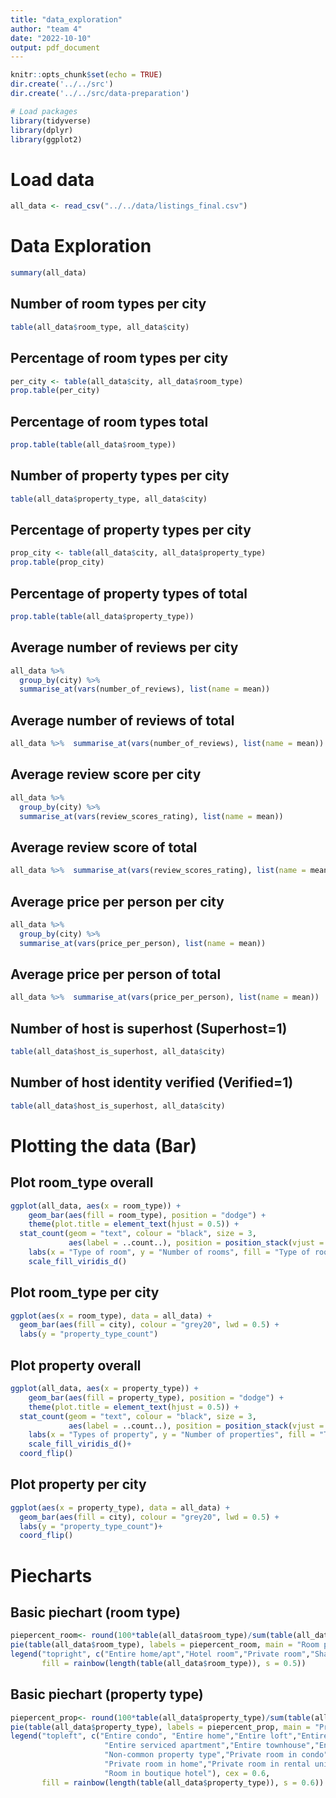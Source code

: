 ---
title: "data_exploration"
author: "team 4"
date: "2022-10-10"
output: pdf_document
---

```{r setup, include=FALSE}
knitr::opts_chunk$set(echo = TRUE)
dir.create('../../src')
dir.create('../../src/data-preparation')
```

```{r, include=FALSE}
# Load packages
library(tidyverse)
library(dplyr)
library(ggplot2)
```

# Load data
```{r, echo=FALSE}
all_data <- read_csv("../../data/listings_final.csv")
```


# Data Exploration

```{r all_data}
summary(all_data)
```

## Number of room types per city
```{r}
table(all_data$room_type, all_data$city)
```

## Percentage of room types per city
```{r}
per_city <- table(all_data$city, all_data$room_type)
prop.table(per_city)
```

## Percentage of room types total
```{r}
prop.table(table(all_data$room_type))
```

## Number of property types per city
```{r}
table(all_data$property_type, all_data$city)
```

## Percentage of property types per city
```{r}
prop_city <- table(all_data$city, all_data$property_type)
prop.table(prop_city)
```

## Percentage of property types of total
```{r}
prop.table(table(all_data$property_type))
```

## Average number of reviews per city
```{r}
all_data %>%
  group_by(city) %>%
  summarise_at(vars(number_of_reviews), list(name = mean))
```

## Average number of reviews of total
```{r}
all_data %>%  summarise_at(vars(number_of_reviews), list(name = mean))
```

## Average review score per city
```{r}
all_data %>%
  group_by(city) %>%
  summarise_at(vars(review_scores_rating), list(name = mean))
```

## Average review score of total
```{r}
all_data %>%  summarise_at(vars(review_scores_rating), list(name = mean))
```

## Average price per person per city
```{r}
all_data %>%
  group_by(city) %>%
  summarise_at(vars(price_per_person), list(name = mean))
```

## Average price per person of total
```{r}
all_data %>%  summarise_at(vars(price_per_person), list(name = mean))
```

## Number of host is superhost (Superhost=1)
```{r}
table(all_data$host_is_superhost, all_data$city)
```

## Number of host identity verified (Verified=1)
```{r}
table(all_data$host_is_superhost, all_data$city)
```

# Plotting the data (Bar)

## Plot room_type overall
```{r}
ggplot(all_data, aes(x = room_type)) +
    geom_bar(aes(fill = room_type), position = "dodge") +
    theme(plot.title = element_text(hjust = 0.5)) +
  stat_count(geom = "text", colour = "black", size = 3,
             aes(label = ..count..), position = position_stack(vjust = 0.5)) +
    labs(x = "Type of room", y = "Number of rooms", fill = "Type of room") +
    scale_fill_viridis_d()
```

## Plot room_type per city
```{r}
ggplot(aes(x = room_type), data = all_data) +
  geom_bar(aes(fill = city), colour = "grey20", lwd = 0.5) +
  labs(y = "property_type_count")
```

## Plot property overall
```{r}
ggplot(all_data, aes(x = property_type)) +
    geom_bar(aes(fill = property_type), position = "dodge") +
    theme(plot.title = element_text(hjust = 0.5)) +
  stat_count(geom = "text", colour = "black", size = 3,
             aes(label = ..count..), position = position_stack(vjust = 1)) +
    labs(x = "Types of property", y = "Number of properties", fill = "Types of property") +
    scale_fill_viridis_d()+
  coord_flip()
```

## Plot property per city
```{r}
ggplot(aes(x = property_type), data = all_data) +
  geom_bar(aes(fill = city), colour = "grey20", lwd = 0.5) +
  labs(y = "property_type_count")+
  coord_flip()
```


# Piecharts

## Basic piechart (room type)
```{r}
piepercent_room<- round(100*table(all_data$room_type)/sum(table(all_data$room_type)), 1)
pie(table(all_data$room_type), labels = piepercent_room, main = "Room pie chart", col = rainbow(length(table(all_data$room_type)), s = 0.5))
legend("topright", c("Entire home/apt","Hotel room","Private room","Shared room"), cex = 0.8,
       fill = rainbow(length(table(all_data$room_type)), s = 0.5))
```

## Basic piechart (property type)
```{r}
piepercent_prop<- round(100*table(all_data$property_type)/sum(table(all_data$property_type)), 1)
pie(table(all_data$property_type), labels = piepercent_prop, main = "Property pie chart", col = rainbow(length(table(all_data$property_type)), s = 0.6))
legend("topleft", c("Entire condo", "Entire home","Entire loft","Entire rental unit",
                     "Entire serviced apartment","Entire townhouse","Entire villa",
                     "Non-common property type","Private room in condo",
                     "Private room in home","Private room in rental unit",
                     "Room in boutique hotel"), cex = 0.6,
       fill = rainbow(length(table(all_data$property_type)), s = 0.6))
```


